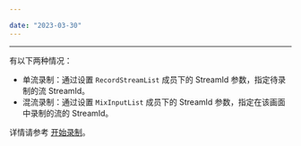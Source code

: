 ```yaml
---

date: "2023-03-30"
---
```


<Title>如何指定 StreamID 进行云端录制？</Title>



- - -

有以下两种情况：

- 单流录制：通过设置 `RecordStreamList` 成员下的 StreamId 参数，指定待录制的流 StreamId。
- 混流录制：通过设置 `MixInputList` 成员下的 StreamId 参数，指定在该画面中录制的流的 StreamId。

详情请参考 [开始录制](/cloud-recording-server/start#请求参数)。